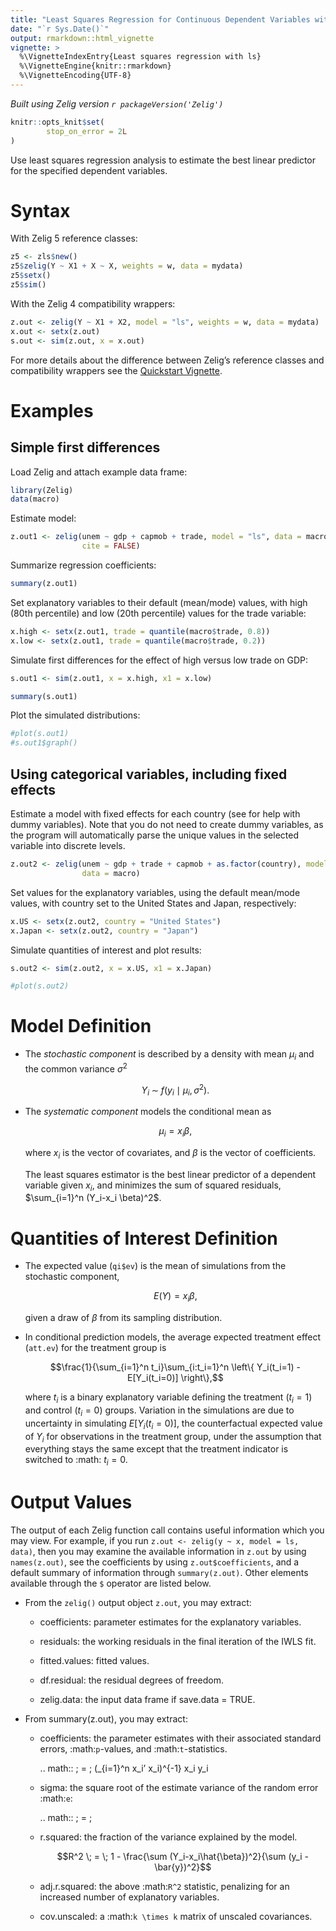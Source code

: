 ```yaml
---
title: "Least Squares Regression for Continuous Dependent Variables with `ls`"
date: "`r Sys.Date()`"
output: rmarkdown::html_vignette
vignette: >
  %\VignetteIndexEntry{Least squares regression with ls}
  %\VignetteEngine{knitr::rmarkdown}
  %\VignetteEncoding{UTF-8}
---
```


*Built using Zelig version `r packageVersion('Zelig')`*

```r
knitr::opts_knit$set(
        stop_on_error = 2L
)
```

Use least squares regression analysis to estimate the best linear
predictor for the specified dependent variables.

# Syntax

With Zelig 5 reference classes:

```r
z5 <- zls$new()
z5$zelig(Y ~ X1 + X ~ X, weights = w, data = mydata)
z5$setx()
z5$sim()
```

With the Zelig 4 compatibility wrappers:

```r
z.out <- zelig(Y ~ X1 + X2, model = "ls", weights = w, data = mydata)
x.out <- setx(z.out)
s.out <- sim(z.out, x = x.out)
```

For more details about the difference between Zelig's reference classes and 
compatibility wrappers see the [Quickstart Vignette](articles/quickstart.html).

# Examples

## Simple first differences

Load Zelig and attach example data frame:

```r
library(Zelig)
data(macro)
```

Estimate model:

```r
z.out1 <- zelig(unem ~ gdp + capmob + trade, model = "ls", data = macro, 
                cite = FALSE)
```

Summarize regression coefficients:

```r
summary(z.out1)
```

Set explanatory variables to their default (mean/mode) values, with
high (80th percentile) and low (20th percentile) values for the trade
variable:

```r
x.high <- setx(z.out1, trade = quantile(macro$trade, 0.8))
x.low <- setx(z.out1, trade = quantile(macro$trade, 0.2))
```

Simulate first differences for the effect of high versus low trade on GDP:

```r
s.out1 <- sim(z.out1, x = x.high, x1 = x.low)

summary(s.out1)
```

Plot the simulated distributions:

```r
#plot(s.out1)
#s.out1$graph()
```

## Using categorical variables, including fixed effects

Estimate a model with fixed effects for each country (see for help
with dummy variables). Note that you do not need to create dummy
variables, as the program will automatically parse the unique values
in the selected variable into discrete levels.

```r
z.out2 <- zelig(unem ~ gdp + trade + capmob + as.factor(country), model = "ls", 
                data = macro)
```

Set values for the explanatory variables, using the default mean/mode
values, with country set to the United States and Japan,
respectively:

```r
x.US <- setx(z.out2, country = "United States")
x.Japan <- setx(z.out2, country = "Japan")
```

Simulate quantities of interest and plot results:

```r
s.out2 <- sim(z.out2, x = x.US, x1 = x.Japan)

#plot(s.out2)
```

# Model Definition

-  The *stochastic component* is described by a density with mean
   $\mu_i$ and the common variance $\sigma^2$

   $$Y_i \; \sim \; f(y_i \mid \mu_i, \sigma^2).$$

-  The *systematic component* models the conditional mean as

   $$\mu_i =  x_i \beta,$$

   where $x_i$ is the vector of covariates, and $\beta$ is
   the vector of coefficients.

   The least squares estimator is the best linear predictor of a
   dependent variable given $x_i$, and minimizes the sum of
   squared residuals, $\sum_{i=1}^n (Y_i-x_i \beta)^2$.

# Quantities of Interest Definition 

-  The expected value (`qi$ev`) is the mean of simulations from the
   stochastic component,

   $$E(Y) = x_i \beta,$$

   given a draw of $\beta$ from its sampling distribution.

-  In conditional prediction models, the average expected treatment
   effect (`att.ev`) for the treatment group is

   $$\frac{1}{\sum_{i=1}^n t_i}\sum_{i:t_i=1}^n \left\{ Y_i(t_i=1) -
            E[Y_i(t_i=0)] \right\},$$

   where $t_i$ is a binary explanatory variable defining the
   treatment ($t_i=1$) and control ($t_i=0$) groups.
   Variation in the simulations are due to uncertainty in simulating
   $E[Y_i(t_i=0)]$, the counterfactual expected value of
   $Y_i$ for observations in the treatment group, under the
   assumption that everything stays the same except that the treatment
   indicator is switched to :math: $t_i=0$.
   
# Output Values

The output of each Zelig function call contains useful information which you
may view. For example, if you run `z.out <- zelig(y ~ x, model = ls, data)`, 
then you may examine the available information in `z.out` by using 
`names(z.out)`, see the coefficients by using `z.out$coefficients`, and a 
default summary of information through `summary(z.out)`. Other elements 
available through the `$` operator are listed below.

-  From the `zelig()` output object `z.out`, you may extract:

   -  coefficients: parameter estimates for the explanatory variables.

   -  residuals: the working residuals in the final iteration of the
      IWLS fit.

   -  fitted.values: fitted values.

   -  df.residual: the residual degrees of freedom.

   -  zelig.data: the input data frame if save.data = TRUE.

-  From summary(z.out), you may extract:

   -  coefficients: the parameter estimates with their associated
      standard errors, :math:`p`-values, and :math:`t`-statistics.

      .. math:: \hat{\beta} \; = \; \left(\sum_{i=1}^n x_i' x_i\right)^{-1} \sum x_i y_i

   -  sigma: the square root of the estimate variance of the random
      error :math:`e`:

      .. math:: \hat{\sigma} \; = \; \frac{\sum (Y_i-x_i\hat{\beta})^2}{n-k}

   -  r.squared: the fraction of the variance explained by the model.

      $$R^2 \; = \; 1 - \frac{\sum (Y_i-x_i\hat{\beta})^2}{\sum (y_i -
                  \bar{y})^2}$$

   -  adj.r.squared: the above :math:`R^2` statistic, penalizing for an
      increased number of explanatory variables.

   -  cov.unscaled: a :math:`k \times k` matrix of unscaled covariances.